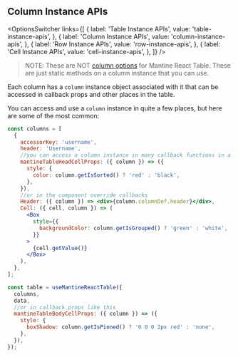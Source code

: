 
<Head>
  <title>{'Column Instance APIs - Mantine React Table V2 Docs'}</title>
  <meta
    name="description"
    content="All the column instance methods and objects that can be accessed from a column instance in Mantine React Table"
  />
  <meta
    property="og:title"
    content="Mantine React Table Column Instance API Reference"
  />
  <meta
    property="og:description"
    content="A reference of all the column instance api methods and objects that can be used in Mantine React Table"
  />
</Head>

## Column Instance APIs

<OptionsSwitcher
  links={[
    {
      label: 'Table Instance APIs',
      value: 'table-instance-apis',
    },
    {
      label: 'Column Instance APIs',
      value: 'column-instance-apis',
    },
    {
      label: 'Row Instance APIs',
      value: 'row-instance-apis',
    },
    {
      label: 'Cell Instance APIs',
      value: 'cell-instance-apis',
    },
  ]}
/>

> NOTE: These are NOT [column options](/docs/api/column-options) for Mantine React Table. These are just static methods on a column instance that you can use.

Each column has a `column` instance object associated with it that can be accessed in callback props and other places in the table.

You can access and use a `column` instance in quite a few places, but here are some of the most common:

```jsx
const columns = [
  {
    accessorKey: 'username',
    header: 'Username',
    //you can access a column instance in many callback functions in a column definition like this
    mantineTableHeadCellProps: ({ column }) => ({
      style: {
        color: column.getIsSorted() ? 'red' : 'black',
      },
    }),
    //or in the component override callbacks
    Header: ({ column }) => <div>{column.columnDef.header}</div>,
    Cell: ({ cell, column }) => (
      <Box
        style={{
          backgroundColor: column.getIsGrouped() ? 'green' : 'white',
        }}
      >
        {cell.getValue()}
      </Box>
    ),
  },
];

const table = useMantineReactTable({
  columns,
  data,
  //or in callback props like this
  mantineTableBodyCellProps: ({ column }) => ({
    style: {
      boxShadow: column.getIsPinned() ? '0 0 0 2px red' : 'none',
    },
  }),
});
```

<ColumnInstanceAPIsTable />

<SourceCode />
